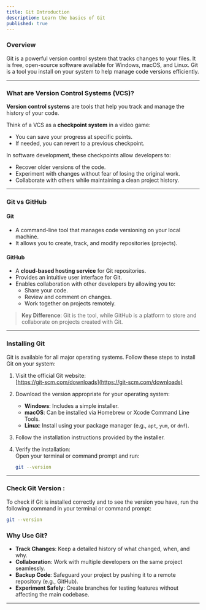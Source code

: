 ```yaml
---
title: Git Introduction
description: Learn the basics of Git
published: true
---
```


### Overview
Git is a powerful version control system that tracks changes to your files. It is free, open-source software available for Windows, macOS, and Linux. Git is a tool you install on your system to help manage code versions efficiently.

---

### **What are Version Control Systems (VCS)?**

**Version control systems** are tools that help you track and manage the history of your code.  

Think of a VCS as a **checkpoint system** in a video game:  
- You can save your progress at specific points.  
- If needed, you can revert to a previous checkpoint.  

In software development, these checkpoints allow developers to:
- Recover older versions of the code.
- Experiment with changes without fear of losing the original work.
- Collaborate with others while maintaining a clean project history.

---

### **Git vs GitHub**

#### **Git**  
- A command-line tool that manages code versioning on your local machine.  
- It allows you to create, track, and modify repositories (projects).

#### **GitHub**  
- A **cloud-based hosting service** for Git repositories.  
- Provides an intuitive user interface for Git.  
- Enables collaboration with other developers by allowing you to:
  - Share your code.
  - Review and comment on changes.
  - Work together on projects remotely.

> **Key Difference**: Git is the tool, while GitHub is a platform to store and collaborate on projects created with Git.

---

### **Installing Git**

Git is available for all major operating systems. Follow these steps to install Git on your system:  

1. Visit the official Git website:  
   [https://git-scm.com/downloads](https://git-scm.com/downloads)  

2. Download the version appropriate for your operating system:
   - **Windows**: Includes a simple installer.
   - **macOS**: Can be installed via Homebrew or Xcode Command Line Tools.
   - **Linux**: Install using your package manager (e.g., `apt`, `yum`, or `dnf`).

3. Follow the installation instructions provided by the installer.

4. Verify the installation:  
   Open your terminal or command prompt and run:  
   ```bash
   git --version
   ```

---

### **Check Git Version** :

To check if Git is installed correctly and to see the version you have, run the following command in your terminal or command prompt:

```bash
git --version
```

### **Why Use Git?**
- **Track Changes**: Keep a detailed history of what changed, when, and why.  
- **Collaboration**: Work with multiple developers on the same project seamlessly.  
- **Backup Code**: Safeguard your project by pushing it to a remote repository (e.g., GitHub).  
- **Experiment Safely**: Create branches for testing features without affecting the main codebase.

---